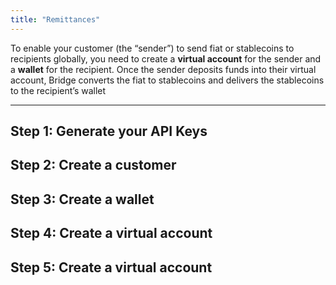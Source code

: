 ```yaml
---
title: "Remittances"
---
```


To enable your customer (the “sender”) to send fiat or stablecoins to recipients globally, you need to create a **virtual account** for the sender and a **wallet** for the recipient. Once the sender deposits funds into their virtual account, Bridge converts the fiat to stablecoins and delivers the stablecoins to the recipient’s wallet

---



## Step 1: Generate your API Keys

<GenerateApiKeys/>


## Step 2: Create a customer

## Step 3: Create a wallet

## Step 4: Create a virtual account

## Step 5: Create a virtual account
